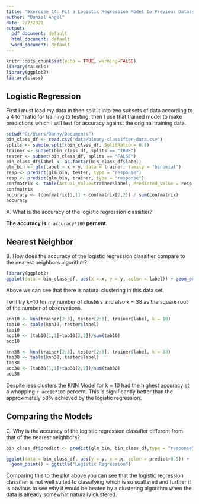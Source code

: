 ---
title: "Exercise 14: Fit a Logistic Regression Model to Previous Dataset "
author: "Daniel Angel"
date: 2/7/2021
output:
  pdf_document: default
  html_document: default
  word_document: default
---
  
```{r setup, include=FALSE}
knitr::opts_chunk$set(echo = TRUE, warning=FALSE)
library(caTools)
library(ggplot2)
library(class)
```

## Logistic Regression

First I must load my data in then split it into two subsets of data according to a 4 to 1 ratio for training to testing, then I use that trained model to make predictions which I will test for accuracy against the original training data.

```{r, echo=FALSE}
setwd("C:/Users/Danny/Documents")
bin_class_df <- read.csv("data/binary-classifier-data.csv")
splits <- sample.split(bin_class_df, SplitRatio = 0.8)
trainer <- subset(bin_class_df, splits == "TRUE")
tester <- subset(bin_class_df, splits == "FALSE")
bin_class_df$label <- as.factor(bin_class_df$label)
glm_bin <- glm(label ~ x + y, data = trainer, family = "binomial")
resp <- predict(glm_bin, tester, type = "response")
resp <- predict(glm_bin, trainer, type = "response")
confmatrix <- table(Actual_Value=trainer$label, Predicted_Value = resp > 0.5)
confmatrix
accuracy <- (confmatrix[1,1] + confmatrix[2,2]) / sum(confmatrix)
accuracy
```
 
A. What is the accuracy of the logistic regression classifier?
  
**The accuracy is** `r accuracy*100` **percent.**


## Nearest Neighbor 

B. How does the accuracy of the logistic regression classifier compare to the nearest neighbors algorithm?

```{r , echo=FALSE}
library(ggplot2)
ggplot(data = bin_class_df, aes(x = x, y = y, color = label)) + geom_point() + ggtitle("K Nearest Neighbors")
```

Above we can see that there is natural clustering in this data set. 

I will try k=10 for my number of clusters and also k = 38 as the square root of the number of observations.

```{r, echo=FALSE}

knn10 <- knn(trainer[2:3], tester[2:3], trainer$label, k = 10)
tab10 <- table(knn10, tester$label)
tab10
acc10 <- (tab10[1,1]+tab10[2,2])/sum(tab10)
acc10

knn38 <- knn(trainer[2:3], tester[2:3], trainer$label, k = 38)
tab38 <- table(knn38, tester$label)
tab38
acc38 <- (tab38[1,1]+tab38[2,2])/sum(tab38)
acc38
```

Despite less clusters the KNN Model for k = 10 had the highest accuracy at a whopping `r acc10*100` percent. This is significantly better than the approximately 58% achieved by the logistic regression.

## Comparing the Models

C. Why is the accuracy of the logistic regression classifier different from that of the nearest neighbors?
```{r , echo=FALSE}
bin_class_df$predict <- predict(glm_bin, bin_class_df,type = "response")

ggplot(data = bin_class_df, aes(y = y, x = x, color = predict>0.5)) + 
  geom_point() + ggtitle("Logistic Regression")
```

Comparing this to the plot above you can see that the logistic regression classifier is not well suited to classifying which is so scattered and further it is obvious to see why it would be beaten by a clustering algorithm when the data is already somewhat naturally clustered.